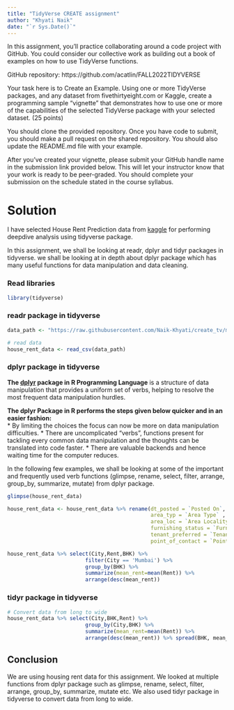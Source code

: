 ```yaml
---
title: "TidyVerse CREATE assignment"
author: "Khyati Naik"
date: "`r Sys.Date()`"
---
```


In this assignment, you’ll practice collaborating around a code project with GitHub.  You could consider our collective work as building out a book of examples on how to use TidyVerse functions.

GitHub repository: https://github.com/acatlin/FALL2022TIDYVERSE

Your task here is to Create an Example.  Using one or more TidyVerse packages, and any dataset from fivethirtyeight.com or Kaggle, create a programming sample “vignette” that demonstrates how to use one or more of the capabilities of the selected TidyVerse package with your selected dataset. (25 points)

You should clone the provided repository.  Once you have code to submit, you should make a pull request on the shared repository.  You should also update the README.md file with your example.

After you’ve created your vignette, please submit your GitHub handle name in the submission link provided below. This will let your instructor know that your work is ready to be peer-graded.
You should complete your submission on the schedule stated in the course syllabus.

# Solution

I have selected House Rent Prediction data from [kaggle](https://www.kaggle.com/datasets/iamsouravbanerjee/house-rent-prediction-dataset) for performing deepdive analysis using tidyverse package.  
  
In this assignment, we shall be looking at readr, dplyr and tidyr packages in tidyverse. we shall be looking at in depth about dplyr package which has many useful functions for data manipulation and data cleaning.  

### Read libraries

```r
library(tidyverse)
```

### readr package in tidyverse

```r
data_path <- "https://raw.githubusercontent.com/Naik-Khyati/create_tv/main/data/House_Rent_Dataset.csv"

# read data
house_rent_data <- read_csv(data_path)
```

### dplyr package in tidyverse

__The [dplyr](https://www.geeksforgeeks.org/dplyr-package-in-r-programming/#:~:text=The%20dplyr%20package%20in%20R,most%20frequent%20data%20manipulation%20hurdles.) package in R Programming Language__ is a structure of data manipulation that provides a uniform set of verbs, helping to resolve the most frequent data manipulation hurdles.  
  
__The dplyr Package in R performs the steps given below quicker and in an easier fashion:__  
* By limiting the choices the focus can now be more on data manipulation difficulties.
* There are uncomplicated “verbs”, functions present for tackling every common data manipulation and the thoughts can be translated into code faster.
* There are valuable backends and hence waiting time for the computer reduces.

In the following few examples, we shall be looking at some of the important and frequently used verb functions (glimpse, rename, select, filter, arrange, group_by, summarize, mutate) from dplyr package.

```r
glimpse(house_rent_data)
```

```r
house_rent_data <- house_rent_data %>% rename(dt_posted = `Posted On`, 
                                              area_typ = `Area Type` ,  
                                              area_loc = `Area Locality`,
                                              furnishing_status = `Furnishing Status`,
                                              tenant_preferred = `Tenant Preferred`,
                                              point_of_contact = `Point of Contact`) %>% mutate(flag_rent = ifelse(Rent>15000,1,0))
```

```r
house_rent_data %>% select(City,Rent,BHK) %>% 
                         filter(City == 'Mumbai') %>%
                         group_by(BHK) %>% 
                         summarize(mean_rent=mean(Rent)) %>% 
                         arrange(desc(mean_rent))
```

### tidyr package in tidyverse

```r
# Convert data from long to wide
house_rent_data %>% select(City,BHK,Rent) %>% 
                         group_by(City,BHK) %>% 
                         summarize(mean_rent=mean(Rent)) %>% 
                         arrange(desc(mean_rent)) %>% spread(BHK, mean_rent)
```




## Conclusion

We are using housing rent data for this assignment. We looked at multiple functions from dplyr package such as glimpse, rename, select, filter, arrange, group_by, summarize, mutate etc. We also used tidyr package in tidyverse to convert data from long to wide.


